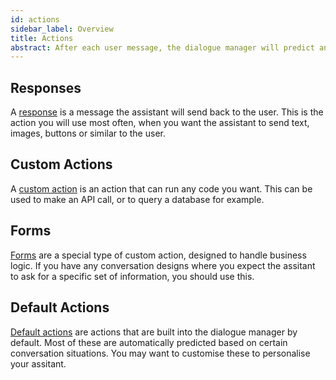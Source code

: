```yaml
---
id: actions
sidebar_label: Overview
title: Actions
abstract: After each user message, the dialogue manager will predict an action that the assistant should perform next. This page gives you an overview of the different types of actions you can use.
---
```


## Responses
A [response](./responses.mdx) is a message the assistant will send back to the user. This is
the action you will use most often, when you want the assistant to send text, images, buttons
or similar to the user.

## Custom Actions
A [custom action](./custom-actions.mdx) is an action that can run any code you want. This can be used to make an
API call, or to query a database for example.

## Forms
[Forms](./forms.mdx) are a special type of custom action, designed to handle business logic. If you have
any conversation designs where you expect the assitant to ask for a specific set of
information, you should use this.

## Default Actions
[Default actions](./default-actions.mdx) are actions that are built into the dialogue manager by default. Most of
these are automatically predicted based on certain conversation situations. You may want to
customise these to personalise your assitant.
